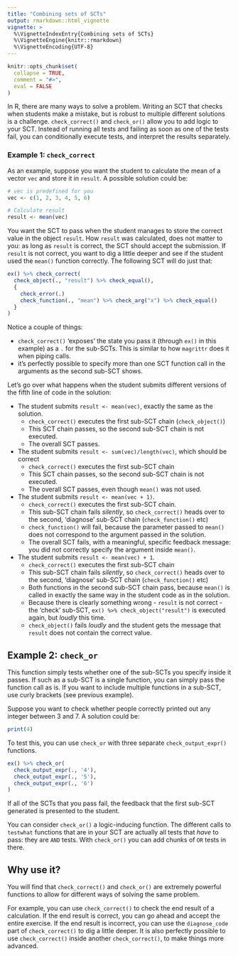 ```yaml
---
title: "Combining sets of SCTs"
output: rmarkdown::html_vignette
vignette: >
  %\VignetteIndexEntry{Combining sets of SCTs}
  %\VignetteEngine{knitr::rmarkdown}
  %\VignetteEncoding{UTF-8}
---
```


```r
knitr::opts_chunk$set(
  collapse = TRUE,
  comment = "#>",
  eval = FALSE
)
```

In R, there are many ways to solve a problem. Writing an SCT that checks when students make a mistake, but is robust to multiple different solutions is a challenge. `check_correct()` and `check_or()` allow you to add logic to your SCT. Instead of running all tests and failing as soon as one of the tests fail, you can conditionally execute tests, and interpret the results separately.

### Example 1: `check_correct`

As an example, suppose you want the student to calculate the mean of a vector `vec` and store it in `result`. A possible solution could be:

```r
# vec is predefined for you
vec <- c(1, 2, 3, 4, 5, 6)

# Calculate result
result <- mean(vec)
```

You want the SCT to pass when the student manages to store the correct value in the object `result`. How `result` was calculated, does not matter to you: as long as `result` is correct, the SCT should accept the submission. If `result` is not correct, you want to dig a little deeper and see if the student used the `mean()` function correctly. The following SCT will do just that:

```r
ex() %>% check_correct(
  check_object(., "result") %>% check_equal(),
  {
    check_error(.)
    check_function(., "mean") %>% check_arg("x") %>% check_equal()
  }
)
```

Notice a couple of things:

- `check_correct()` 'exposes' the state you pass it (through `ex()` in this example) as a `.` for the sub-SCTs. This is similar to how `magrittr` does it when piping calls.
- it's perfectly possible to specify more than one SCT function call in the arguments as the second sub-SCT shows.

Let's go over what happens when the student submits different versions of the fifth line of code in the solution:

- The student submits `result <- mean(vec)`, exactly the same as the solution.
  + `check_correct()` executes the first sub-SCT chain (`check_object()`)
  + This SCT chain passes, so the second sub-SCT chain is not executed.
  + The overall SCT passes.
- The student submits `result <- sum(vec)/length(vec)`, which should be correct
  + `check_correct()` executes the first sub-SCT chain
  + This SCT chain passes, so the second sub-SCT chain is not executed.
  + The overall SCT passes, even though `mean()` was not used.
- The student submits `result <- mean(vec + 1)`.
  + `check_correct()` executes the first sub-SCT chain.
  + This sub-SCT chain fails _silently_, so `check_correct()` heads over to the second, 'diagnose' sub-SCT chain (`check_function()` etc)
  + `check_function()` will fail, because the parameter passed to `mean()` does not correspond to the argument passed in the solution.
  + The overall SCT fails, with a meaningful, specific feedback message: you did not correctly specify the argument inside `mean()`.
- The student submits `result <- mean(vec) + 1`.
  + `check_correct()` executes the first sub-SCT chain
  + This sub-SCT chain fails _silently_, so `check_correct()` heads over to the second, 'diagnose' sub-SCT chain (`check_function()` etc)
  + Both functions in the second sub-SCT chain pass, because `mean()` is called in exactly the same way in the student code as in the solution.
  + Because there is clearly something wrong - `result` is not correct - the 'check' sub-SCT, `ex() %>% check_object("result")` is executed again, but _loudly_ this time.
  + `check_object()` fails _loudly_ and the student gets the message that `result` does not contain the correct value.

## Example 2: `check_or`

This function simply tests whether one of the sub-SCTs you specify inside it passes. If such as a sub-SCT is a single function, you can simply pass the function call as is. If you want to include multiple functions in a sub-SCT, use curly brackets (see previous example). 

Suppose you want to check whether people correctly printed out any integer between 3 and 7. A solution could be:

```r
print(4)
```

To test this, you can use `check_or` with three separate `check_output_expr()` functions.

```r
ex() %>% check_or(
  check_output_expr(., '4'),
  check_output_expr(., '5'),
  check_output_expr(., '6')
)
```

If all of the SCTs that you pass fail, the feedback that the first sub-SCT generated is presented to the student.

You can consider `check_or()` a logic-inducing function. The different calls to `testwhat` functions that are in your SCT are actually all tests that _have_ to pass: they are `AND` tests. With `check_or()` you can add chunks of `OR` tests in there.

## Why use it?

You will find that `check_correct()` and `check_or()` are extremely powerful functions to allow for different ways of solving the same problem.

For example, you can use `check_correct()` to check the end result of a calculation. If the end result is correct, you can go ahead and accept the entire exercise. If the end result is incorrect, you can use the `diagnose_code` part of `check_correct()` to dig a little deeper. It is also perfectly possible to use `check_correct()` inside another `check_correct()`, to make things more advanced.